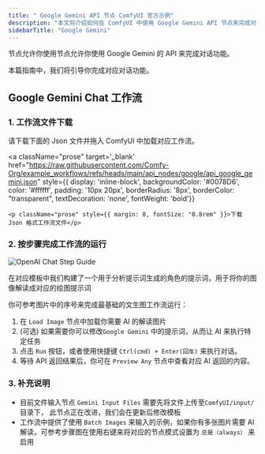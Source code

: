```yaml
---
title: " Google Gemini API 节点 ComfyUI 官方示例"
description: "本文将介绍如何在 ComfyUI 中使用 Google Gemini API 节点来完成对话功能"
sidebarTitle: "Google Gemini"
---
```



节点允许你使用节点允许你使用 Google Gemini 的 API 来完成对话功能。

本篇指南中，我们将引导你完成对应对话功能。

<ReqHint/>

## Google Gemini Chat 工作流

### 1. 工作流文件下载

请下载下面的 Json 文件并拖入 ComfyUI 中加载对应工作流。

<a className="prose"
target='_blank'
href="https://raw.githubusercontent.com/Comfy-Org/example_workflows/refs/heads/main/api_nodes/google/api_google_gemini.json"
style={{ display: 'inline-block', backgroundColor: '#0078D6', color: '#ffffff', padding: '10px 20px', borderRadius: '8px', borderColor: "transparent", textDecoration: 'none', fontWeight: 'bold'}}
>
    <p className="prose" style={{ margin: 0, fontSize: "0.8rem" }}>下载 Json 格式工作流文件</p>
</a>

### 2. 按步骤完成工作流的运行

![OpenAI Chat Step Guide](/images/tutorial/api_nodes/google/tripo_image_to_model_step_guide.jpg)

<Note>
在对应模板中我们构建了一个用于分析提示词生成的角色的提示词，用于将你的图像解读成对应的绘图提示词
</Note>

你可参考图片中的序号来完成最基础的文生图工作流运行：  
1. 在 `Load Image` 节点中加载你需要 AI 的解读图片
2. (可选) 如果需要你可以修改`Google Gemini` 中的提示词，从而让 AI 来执行特定任务
3. 点击 `Run` 按钮，或者使用快捷键 `Ctrl(cmd) + Enter(回车)` 来执行对话。
4. 等待 API 返回结果后，你可在 `Preview Any` 节点中查看对应 AI 返回的内容。

### 3. 补充说明

- 目前文件输入节点 `Gemini Input Files` 需要先将文件上传至`ComfyUI/input/` 目录下， 此节点正在改进，我们会在更新后修改模板
- 工作流中提供了使用 `Batch Images` 来输入的示例，如果你有多张图片需要 AI 解读，可参考步骤图在使用右键来将对应的节点模式设置为 `总是（always）` 来启用
